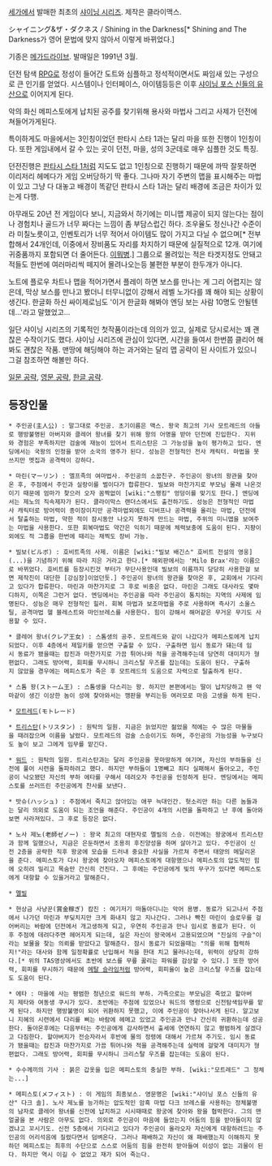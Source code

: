 {{{#!html
<iframe width="420" height="315" src="//www.youtube.com/embed/6UxN6wl8bzc" frameborder="0" allowfullscreen></iframe>
}}}
[[세가]]에서 발매한 최초의 [[샤이닝 시리즈]]. 제작은 클라이맥스.

シャイニング&ザ・ダクネス / Shining in the Darkness[* Shining and The Darkness가 영어 문법에 맞지 않아서 이렇게 바뀌었다.]

기종은 [[메가드라이브]]. 발매일은 1991년 3월.

던전 탐색 [[RPG]]로 정성이 들어간 도트와 심플하고 정석적이면서도 짜임새 있는 구성으로 큰 인기를 얻었다. 시스템이나 인터페이스, 아이템등등은 이후 [[샤이닝 포스 신들의 유산]]으로 이어지게 된다.

악의 화신 메피스토에게 납치된 공주를 찾기위해 용사와 마법사 그리고 사제가 던전에 쳐들어가게된다.

특이하게도 마을에서는 3인칭이었던 판타시 스타 1과는 달리 마을 또한 진행이 1인칭이다. 또한 게임내에서 갈 수 있는 곳이 던전, 마을, 성의 3군데로 매우 심플한 것도 특징.

던전진행은 [[판타시 스타 1]]처럼 지도도 없고 1인칭으로 진행하기 때문에 까딱 잘못하면 이리저리 헤메다가 게임 오버당하기 딱 좋다. 그나마 자기 주변의 맵을 표시해주는 마법이 있고 그냥 다 대놓고 배경이 똑같던 판타시 스타 1과는 달리 배경에 조금은 차이가 있는게 다행.

아무래도 20년 전 게임이다 보니, 지금와서 하기에는 미니맵 제공이 되지 않는다는 점이나 경험치나 골드가 너무 짜다는 느낌이 좀 부담스럽긴 하다. 조우율도 정신나간 수준이라 미칠노릇이고, 인벤토리가 너무 적어서 아이템도 많이 가지고 다닐 수 없으며[* 전부 합해서 24개인데, 이중에서 장비품도 자리를 차지하기 때문에 실질적으로 12개. 여기에 귀중품까지 포함되면 더 줄어든다. [[이뭐병]].] 그룹으로 몰려있는 적은 타겟지정도 안돼고 적들도 한번에 여러마리씩 떼지어 몰려나오는등 불편한 부분이 한두개가 아니다.

노트에 플로우 차트나 맵을 적어가면서 플레이 하면 보스를 만나는 게 그리 어렵지는 않은데, 막상 보스를 만나고 봤더니 터무니없이 강해서 레벨 노가다를 꽤 해야 되는 상황이 생긴다. 한글화 하신 싸이제로님도 '이거 한글화 해봐야 엔딩 보는 사람 10명도 안될텐데...'라고 말했었고... 

일단 샤이닝 시리즈의 기록적인 첫작품이라는데 의의가 있고, 실제로 당시로서는 꽤 괜찮은 수작이기도 했다. 샤이닝 시리즈에 관심이 있다면, 시간을 들여서 한번쯤 클리어 해봐도 괜찮은 작품. 맨땅에 해딩해야 하는 과거와는 달리 맵 공략이 된 사이트가 있으니 그걸 참조하면 해볼만 하다.

[http://wepon.at-ninja.jp/sd.html 일문 공략], [http://shrines.rpgclassics.com/genesis/sitd/maps.shtml 영문 공략], [http://blog.naver.com/siwoo98/90180557765 한글 공략].

== 등장인물 ==
 * 주인공(主人公) : 말그대로 주인공. 초기이름은 맥스. 왕국 최고의 기사 모트레드의 아들로 행방불명된 아버지와 클레어 왕녀를 찾기 위해 왕의 어명을 받아 던전에 진입한다. 지위와 경험은 부족하지만 검술에 재능이 있어서 트리스탄은 그 가능성을 높이 평가하고 있다. 엔딩에서는 국왕의 인정을 받아 소국의 영주가 된다. 성능은 전형적인 전사 캐릭터. 마법을 못쓰지만 멧집과 공격력이 강하다.

 * 마린(マーリン) : 엘프족의 여마법사. 주인공의 소꿉친구. 주인공이 왕녀의 왕관을 찾아온 후, 주점에서 주인과 실랑이를 벌이다가 합류한다. 빌보와 마찬가지로 부모님 몰래 나온것이기 때문에 엄마가 찾으러 오자 꼼짝없이 [wiki:"스팽킹" 엉덩이를 맞기도 한다.] 엔딩에서는 제노의 직속제자가 된다. 클라이막스 랜더스에서도 출전하기도. 성능은 전형적인 마법사 캐릭터로 방어력이 종이장이지만 공격마법외에도 디버프나 공격력을 올리는 마법, 던전에서 탈출하는 마법, 약한 적이 잠시동안 나오지 못하게 만드는 마법, 주위의 미니맵을 보여주는 마법을 사용한다. 또한 회복마법도 약간은 익히기 때문에 체력보충에 도움이 된다. 지팡이외에도 적 그룹을 한번에 때리는 채찍도 장비 가능.

 * 빌보(ビルボ) : 호비트족의 사제. 이름은 [wiki:"빌보 배긴스" 호비트 전설의 영웅](...)을 기념하기 위해 따라 지은 거라고 한다.[* 해외판에서는 'Milo Brax'라는 이름으로 바뀌었다. 호비트를 등장시킨것 부터가 무단사용인데 빌보의 이름까지 당당히 사용한걸 보면 제작진이 대단한 [강심장]이었던듯.] 주인공이 왕녀의 왕관을 찾아온 후, 교회에서 기다리고 있다가 합류한다. 마린과 마찬가지로 그 후로 비중은 없다. 마린은 그래도 대사라도 몇마디하지, 이쪽은 그런거 없다. 엔딩에서는 주인공을 따라 주인공이 통치하는 지역의 사제에 임명된다. 성능은 매우 전형적인 힐러. 회복 마법과 보조마법을 주로 사용하며 즉사기 소울스틸, 공격마법 헬 블레스트와 마인브레스를 사용한다. 힘이 강해서 해머같은 무거운 무기도 사용할 수 있다.

 * 클레어 왕녀(クレア王女) : 스톰생의 공주. 모트레드와 같이 나갔다가 메피스토에게 납치되었다. 이후 4층에서 제일키를 얻으면 구출할 수 있다. 구출하면 임시 동료가 돼는데 임시 동료가 됐을때는 캄진과 마찬가지로 가끔 튀어나와 적을 공격해주는데 당연히 대미지가 형편없다. 그래도 방어력, 회피를 무시하니 크리스탈 우즈를 잡는데는 도움이 된다. 구출하지 않았을 경우에는 메피스토가 죽은 후 모트레드의 도움으로 자력으로 탈출하게 된다.

 * 스톰 왕(ストーム王) : 스톰생을 다스리는 왕. 하지만 본편에서는 딸이 납치당하고 왠 악마같이 생긴 이상한 놈이 성에 찾아와서는 깽판을 부리는등 여러모로 마음 고생을 하게 된다.

 * [[모트레드]](モトレード)

 * [[트리스탄]](トリスタン) : 원탁의 일원. 지금은 늙었지만 젊었을 적에는 수 많은 마물들을 때려잡으며 이름을 날렸다. 모트레드의 검술 스승이기도 하며, 주인공의 가능성을 누구보다도 높이 보고 그에게 임무를 맡긴다.

 * [[워드]] : 원탁의 일원. 트리스탄과는 달리 주인공을 못마땅하게 여기며, 자신의 부하들을 신전에 풀어 시련을 돌파하려고 했다. 하지만 부하들이 1명빼고 죄다 실패해서 돌아오고, 주인공이 낙오됐던 자신의 부하 에타를 구해서 데려오자 주인공을 인정하게 된다. 엔딩에서는 메피스토를 쓰러뜨린 주인공에게 찬사를 보낸다.

 * 밧슈(ハッシュ) : 주점에서 죽치고 앉아있는 애꾸 늑대인간. 헛소리만 하는 다른 놈들과는 달리 의외로 도움이 되는 조언을 해준다. 주인공이 4개의 시련을 돌파하고 난 후에 돌아와보면 사라져있다. 그 후로 등장은 없다.

 * 노사 제노(老師ゼノー) : 왕국 최고의 대현자로 멜빌의 스승. 이전에는 왕궁에서 트리스탄과 함께 일했으나, 지금은 은둔하면서 조용히 후진양성을 하며 살아가고 있다. 주인공이 신전 2층을 공략한 직후 왕궁에 모습을 드러내 중요한 사실을 가르쳐 주면서 태양의 메달리온을 준다. 메피스토가 다시 왕궁에 찾아오자 메피스토에게 대항했으나 메피스토의 압도적인 힘에 오히려 밀리고 목숨만 간신히 건진다. 그 후에는 주인공에게 빛의 무구가 있다면 메피스토에게 대항할 수 있을거라고 말해준다.

 * [[멜빌]]

 * 현상금 사냥꾼(賞金稼ぎ) 캄진 : 여기저기 떠돌아디니는 악어 용병. 동료가 되고나서 주점에서 나가던 마린과 부딪치지만 크게 화내지 않고 지나간다. 그러나 빡친 마린이 슬로우를 걸어버리는 바람에 던전에서 개고생하게 되고, 우연히 주인공과 만나 임시로 동료가 된다. 이후 주점에 데려다주면 헤어지게 되는데, 실은 자신이 왕국에서 고용되었으며 "진실의 구슬"이라는 보물을 찾는 의뢰를 받았다고 말해준다. 잠시 동료가 되었을때는 "의를 위해 협력하지!"라는 대사와 함께 일정확률로 난입해서 적을 한대 치고 물러나는데, 위력이 상당히 강하다.[* 위의 TAS영상에서도 초반에 보스를 무릎 꿇리는 파워를 감상할 수 있다.] 또한 방어력, 회피를 무시하기 때문에 [[메탈 슬라임]]처럼 방어력, 회피율이 높은 크리스탈 우즈를 잡는데도 도움이 된다.

 * 에타 : 마을에 사는 평범한 청년으로 워드의 부하. 가족으로는 부모님은 죽었고 할아버지 제타와 여동생 쿠시가 있다. 초반에는 주점에 있었으나 워드의 명령으로 신전탐색임무를 맡게 된다. 하지만 행방불명이 되어 귀환하지 못했고, 이에 주인공이 찾아나서게 된다. 알고보니 지혜의 시련에서 다리를 삐는 바람에 헤메고 있었고 주인공과 만나 간신히 귀환하는데 성공한다. 돌아온후에는 다음부터는 주인공에게 감사하면서 출세에 연연하지 않고 평범하게 살겠다고 다짐한다. 할아버지가 전승자라서 후반에 물의 정령에 대해서 가르쳐 주기도. 임시 동료가 됐을때는 캄진과 마찬가지로 가끔 튀어나와 적을 공격해주는데 실력에 걸맞게 대미지가 형편없다. 그래도 방어력, 회피를 무시하니 크리스탈 우즈를 잡는데는 도움이 된다.

 * 수수께끼의 기사 : 붉은 갑옷을 입은 메피스토의 충실한 부하. [wiki:"모트레드" 그 정체는...]

 * 메피스토(メフィスト) : 이 게임의 최종보스. 영문명은 [wiki:"샤이닝 포스 신들의 유산" 다크 솔]. 노사 제노를 능가하는 압도적인 암흑 마법 다크 브레스를 사용하는 정체불명의 남자로 클레어 왕녀를 신전에 납치하고 시시때때로 왕궁에 찾아와 왕을 협박한다. 그의 맨얼굴을 본 사람은 아무도 없다. 의외로 주인공이 마음에 들었는지 어둠의 힘을 받아들이지 않겠냐고 꼬시기도. 신전 5층에서 기다리고 있다가 주인공이 올라오자 자신에게 대항하려드는 주인공의 어리석음에 질렸다면서 덤벼온다. 그러나 패배하고 자신이 왜 패배했는지 이해하지 못하던 메피스토는 최후의 수단으로 스스로 어둠의 힘을 완전히 받아들여 이성이 없는 괴물이 된다. 하지만 역시 이길 수 없었고 재가 되어 죽는다.
